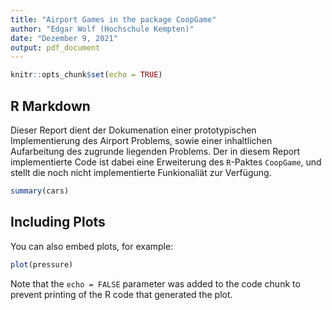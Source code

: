 ```yaml
---
title: "Airport Games in the package CoopGame"
author: "Edgar Wolf (Hochschule Kempten)"
date: "Dezember 9, 2021"
output: pdf_document
---
```


```r
knitr::opts_chunk$set(echo = TRUE)
```

## R Markdown

Dieser Report dient der Dokumenation einer prototypischen Implementierung des Airport Problems, sowie einer inhaltlichen Aufarbeitung des zugrunde liegenden Problems. Der in diesem Report implementierte Code ist dabei eine Erweiterung des `R`-Paktes `CoopGame`, und stellt die noch nicht implementierte Funkionaliät zur Verfügung.  


```r
summary(cars)
```

## Including Plots

You can also embed plots, for example:

```r
plot(pressure)
```

Note that the `echo = FALSE` parameter was added to the code chunk to prevent printing of the R code that generated the plot.
